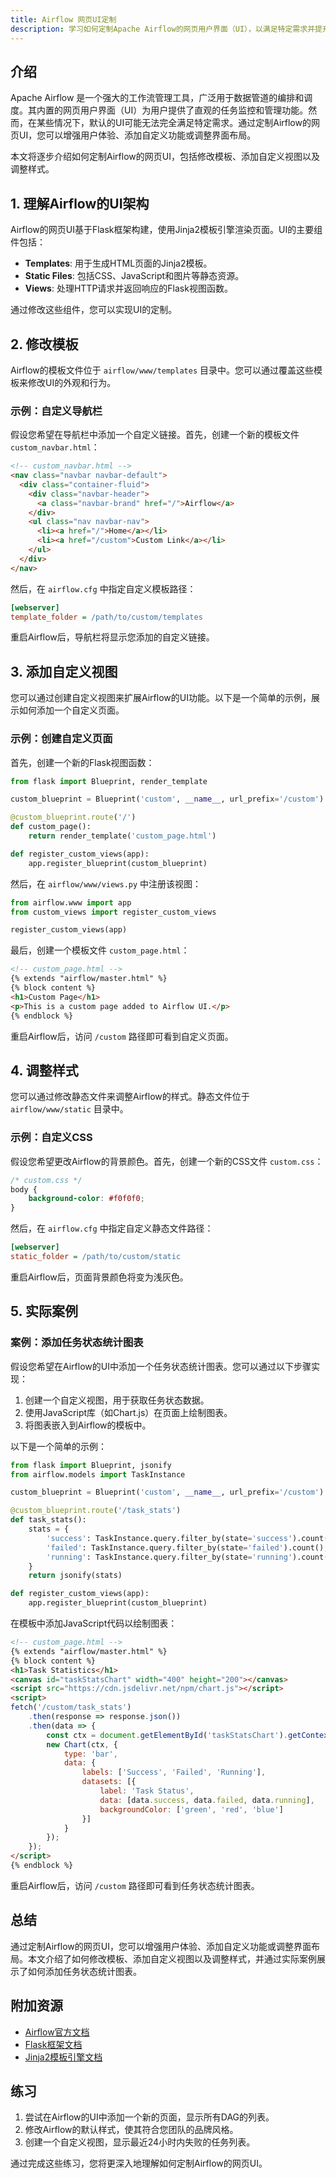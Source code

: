 ```yaml
---
title: Airflow 网页UI定制
description: 学习如何定制Apache Airflow的网页用户界面（UI），以满足特定需求并提升用户体验。
---
```


## 介绍

Apache Airflow 是一个强大的工作流管理工具，广泛用于数据管道的编排和调度。其内置的网页用户界面（UI）为用户提供了直观的任务监控和管理功能。然而，在某些情况下，默认的UI可能无法完全满足特定需求。通过定制Airflow的网页UI，您可以增强用户体验、添加自定义功能或调整界面布局。

本文将逐步介绍如何定制Airflow的网页UI，包括修改模板、添加自定义视图以及调整样式。

## 1. 理解Airflow的UI架构

Airflow的网页UI基于Flask框架构建，使用Jinja2模板引擎渲染页面。UI的主要组件包括：

- **Templates**: 用于生成HTML页面的Jinja2模板。
- **Static Files**: 包括CSS、JavaScript和图片等静态资源。
- **Views**: 处理HTTP请求并返回响应的Flask视图函数。

通过修改这些组件，您可以实现UI的定制。

## 2. 修改模板

Airflow的模板文件位于 `airflow/www/templates` 目录中。您可以通过覆盖这些模板来修改UI的外观和行为。

### 示例：自定义导航栏

假设您希望在导航栏中添加一个自定义链接。首先，创建一个新的模板文件 `custom_navbar.html`：

```html
<!-- custom_navbar.html -->
<nav class="navbar navbar-default">
  <div class="container-fluid">
    <div class="navbar-header">
      <a class="navbar-brand" href="/">Airflow</a>
    </div>
    <ul class="nav navbar-nav">
      <li><a href="/">Home</a></li>
      <li><a href="/custom">Custom Link</a></li>
    </ul>
  </div>
</nav>
```

然后，在 `airflow.cfg` 中指定自定义模板路径：

```ini
[webserver]
template_folder = /path/to/custom/templates
```

重启Airflow后，导航栏将显示您添加的自定义链接。

## 3. 添加自定义视图

您可以通过创建自定义视图来扩展Airflow的UI功能。以下是一个简单的示例，展示如何添加一个自定义页面。

### 示例：创建自定义页面

首先，创建一个新的Flask视图函数：

```python
from flask import Blueprint, render_template

custom_blueprint = Blueprint('custom', __name__, url_prefix='/custom')

@custom_blueprint.route('/')
def custom_page():
    return render_template('custom_page.html')

def register_custom_views(app):
    app.register_blueprint(custom_blueprint)
```

然后，在 `airflow/www/views.py` 中注册该视图：

```python
from airflow.www import app
from custom_views import register_custom_views

register_custom_views(app)
```

最后，创建一个模板文件 `custom_page.html`：

```html
<!-- custom_page.html -->
{% extends "airflow/master.html" %}
{% block content %}
<h1>Custom Page</h1>
<p>This is a custom page added to Airflow UI.</p>
{% endblock %}
```

重启Airflow后，访问 `/custom` 路径即可看到自定义页面。

## 4. 调整样式

您可以通过修改静态文件来调整Airflow的样式。静态文件位于 `airflow/www/static` 目录中。

### 示例：自定义CSS

假设您希望更改Airflow的背景颜色。首先，创建一个新的CSS文件 `custom.css`：

```css
/* custom.css */
body {
    background-color: #f0f0f0;
}
```

然后，在 `airflow.cfg` 中指定自定义静态文件路径：

```ini
[webserver]
static_folder = /path/to/custom/static
```

重启Airflow后，页面背景颜色将变为浅灰色。

## 5. 实际案例

### 案例：添加任务状态统计图表

假设您希望在Airflow的UI中添加一个任务状态统计图表。您可以通过以下步骤实现：

1. 创建一个自定义视图，用于获取任务状态数据。
2. 使用JavaScript库（如Chart.js）在页面上绘制图表。
3. 将图表嵌入到Airflow的模板中。

以下是一个简单的示例：

```python
from flask import Blueprint, jsonify
from airflow.models import TaskInstance

custom_blueprint = Blueprint('custom', __name__, url_prefix='/custom')

@custom_blueprint.route('/task_stats')
def task_stats():
    stats = {
        'success': TaskInstance.query.filter_by(state='success').count(),
        'failed': TaskInstance.query.filter_by(state='failed').count(),
        'running': TaskInstance.query.filter_by(state='running').count(),
    }
    return jsonify(stats)

def register_custom_views(app):
    app.register_blueprint(custom_blueprint)
```

在模板中添加JavaScript代码以绘制图表：

```html
<!-- custom_page.html -->
{% extends "airflow/master.html" %}
{% block content %}
<h1>Task Statistics</h1>
<canvas id="taskStatsChart" width="400" height="200"></canvas>
<script src="https://cdn.jsdelivr.net/npm/chart.js"></script>
<script>
fetch('/custom/task_stats')
    .then(response => response.json())
    .then(data => {
        const ctx = document.getElementById('taskStatsChart').getContext('2d');
        new Chart(ctx, {
            type: 'bar',
            data: {
                labels: ['Success', 'Failed', 'Running'],
                datasets: [{
                    label: 'Task Status',
                    data: [data.success, data.failed, data.running],
                    backgroundColor: ['green', 'red', 'blue']
                }]
            }
        });
    });
</script>
{% endblock %}
```

重启Airflow后，访问 `/custom` 路径即可看到任务状态统计图表。

## 总结

通过定制Airflow的网页UI，您可以增强用户体验、添加自定义功能或调整界面布局。本文介绍了如何修改模板、添加自定义视图以及调整样式，并通过实际案例展示了如何添加任务状态统计图表。

## 附加资源

- [Airflow官方文档](https://airflow.apache.org/docs/)
- [Flask框架文档](https://flask.palletsprojects.com/)
- [Jinja2模板引擎文档](https://jinja.palletsprojects.com/)

## 练习

1. 尝试在Airflow的UI中添加一个新的页面，显示所有DAG的列表。
2. 修改Airflow的默认样式，使其符合您团队的品牌风格。
3. 创建一个自定义视图，显示最近24小时内失败的任务列表。

通过完成这些练习，您将更深入地理解如何定制Airflow的网页UI。